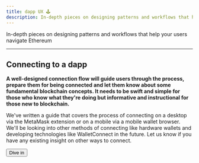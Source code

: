 ```yaml
---
title: dapp UX 🕹
description: In-depth pieces on designing patterns and workflows that help your users navigate Ethereum
---
```



In-depth pieces on designing patterns and workflows that help your users navigate Ethereum

---

## Connecting to a dapp

**A well-designed connection flow will guide users through the process, prepare them for being connected and let them know about some fundamental blockchain concepts. It needs to be swift and simple for those who know what they're doing but informative and instructional for those new to blockchain.**

We've written a guide that covers the process of connecting on a desktop via the MetaMask extension or on a mobile via a mobile wallet browser. We'll be looking into other methods of connecting like hardware wallets and developing technologies like WalletConnect in the future. Let us know if you have any existing insight on other ways to connect.

<Button as="a" href="/guides/ux/connect-a-wallet-conditions">
  Dive in
</Button>

